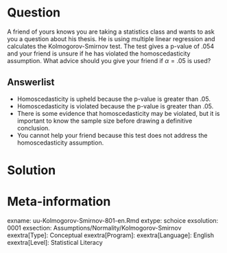 Question
========
  
A friend of yours knows you are taking a statistics class and wants to ask you a question about his thesis. He is using multiple linear regression and calculates the Kolmogorov-Smirnov test. The test gives a p-value of $.054$ and your friend is unsure if he has violated the homoscedasticity assumption. What advice should you give your friend if $\alpha =.05$ is used?
  
Answerlist
----------
* Homoscedasticity is upheld because the p-value is greater than .05.
* Homoscedasticity is violated because the p-value is greater than .05.
* There is some evidence that homoscedasticity may be violated, but it is important to know the sample size before drawing a definitive conclusion.
* You cannot help your friend because this test does not address the homoscedasticity assumption.


Solution
========


Meta-information
================
exname: uu-Kolmogorov-Smirnov-801-en.Rmd
extype: schoice
exsolution: 0001
exsection: Assumptions/Normality/Kolmogorov-Smirnov
exextra[Type]: Conceptual
exextra[Program]: 
exextra[Language]: English
exextra[Level]: Statistical Literacy
